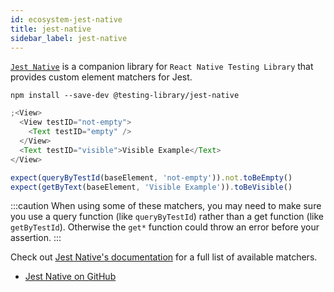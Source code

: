 ```yaml
---
id: ecosystem-jest-native
title: jest-native
sidebar_label: jest-native
---
```


[`Jest Native`](https://github.com/testing-library/jest-native) is a companion
library for `React Native Testing Library` that provides custom element matchers
for Jest.

```
npm install --save-dev @testing-library/jest-native
```

```javascript
;<View>
  <View testID="not-empty">
    <Text testID="empty" />
  </View>
  <Text testID="visible">Visible Example</Text>
</View>

expect(queryByTestId(baseElement, 'not-empty')).not.toBeEmpty()
expect(getByText(baseElement, 'Visible Example')).toBeVisible()
```

:::caution When using some of these matchers, you may need to make sure you use
a query function (like `queryByTestId`) rather than a get function (like
`getByTestId`). Otherwise the `get*` function could throw an error before your
assertion. :::

Check out
[Jest Native's documentation](https://github.com/testing-library/jest-native)
for a full list of available matchers.

- [Jest Native on GitHub](https://github.com/testing-library/jest-native)
